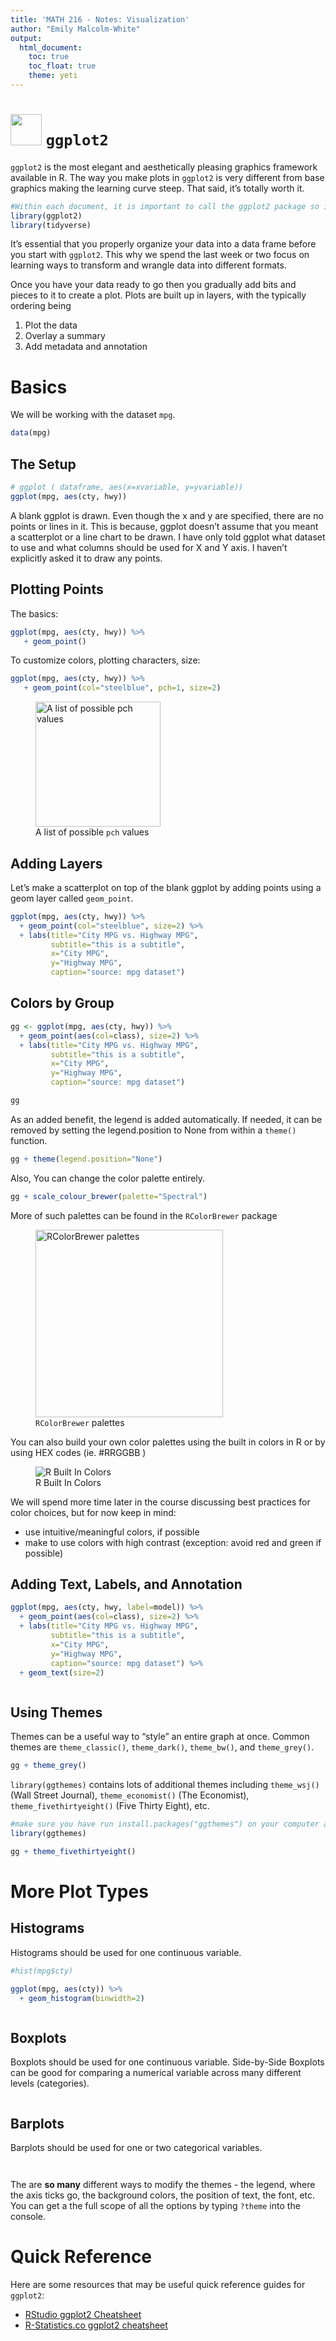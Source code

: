 ```yaml
---
title: 'MATH 216 - Notes: Visualization'
author: "Emily Malcolm-White"
output: 
  html_document:
    toc: true
    toc_float: true
    theme: yeti
---
```


# ![](https://github.com/rstudio/hex-stickers/blob/master/PNG/ggplot2.png?raw=true){width=50px} `ggplot2`

`ggplot2` is the most elegant and aesthetically pleasing graphics framework available in R. The way you make plots in `ggplot2` is very different from base graphics making the learning curve steep. That said, it's totally worth it. 

```r
#Within each document, it is important to call the ggplot2 package so it knows you will be using functions/data/etc from inside that package
library(ggplot2)
library(tidyverse)
```

It’s essential that you properly organize your data into a data frame before you start with `ggplot2`. This why we spend the last week or two focus on learning ways to transform and wrangle data into different formats. 

Once you have your data ready to go then you gradually add bits and pieces to it to create a plot. Plots are built up in layers, with the typically ordering being  

1. Plot the data
2. Overlay a summary
3. Add metadata and annotation

# Basics

We will be working with the dataset `mpg`. 

```r
data(mpg)
```



## The Setup

```r
# ggplot ( dataframe, aes(x=xvariable, y=yvariable))
ggplot(mpg, aes(cty, hwy))

```

A blank ggplot is drawn. Even though the x and y are specified, there are no points or lines in it. This is because, ggplot doesn’t assume that you meant a scatterplot or a line chart to be drawn. I have only told ggplot what dataset to use and what columns should be used for X and Y axis. I haven’t explicitly asked it to draw any points.


## Plotting Points

The basics: 
```r
ggplot(mpg, aes(cty, hwy)) %>% 
   + geom_point()
```

To customize colors, plotting characters, size: 
```r
ggplot(mpg, aes(cty, hwy)) %>% 
   + geom_point(col="steelblue", pch=1, size=2)
```

![A list of possible `pch` values](https://4.bp.blogspot.com/-y8lc2d5wC5Y/V1MPvuoT4BI/AAAAAAAAY3g/G1i3OQx0nq8IZUUGw8qjraPFvYEh5IXaACLcB/s1600/Rplot01.png){width=200px}

## Adding Layers 

Let’s make a scatterplot on top of the blank ggplot by adding points using a geom layer called `geom_point`.

```r
ggplot(mpg, aes(cty, hwy)) %>% 
  + geom_point(col="steelblue", size=2) %>% 
  + labs(title="City MPG vs. Highway MPG", 
         subtitle="this is a subtitle", 
         x="City MPG", 
         y="Highway MPG", 
         caption="source: mpg dataset") 

```



## Colors by Group

```r
gg <- ggplot(mpg, aes(cty, hwy)) %>% 
  + geom_point(aes(col=class), size=2) %>% 
  + labs(title="City MPG vs. Highway MPG", 
         subtitle="this is a subtitle", 
         x="City MPG", 
         y="Highway MPG", 
         caption="source: mpg dataset") 

gg
```

As an added benefit, the legend is added automatically. If needed, it can be removed by setting the legend.position to None from within a `theme()` function.

```r
gg + theme(legend.position="None")
```


Also, You can change the color palette entirely.

```r
gg + scale_colour_brewer(palette="Spectral")

```

More of such palettes can be found in the `RColorBrewer` package

![`RColorBrewer` palettes](http://r-statistics.co/screenshots/color_palettes.png){width=300px}

You can also build your own color palettes using the built in colors in R or by using HEX codes (ie. #RRGGBB )

![R Built In Colors](http://sape.inf.usi.ch/sites/default/files/ggplot2-colour-names.png)

We will spend more time later in the course discussing best practices for color choices, but for now keep in mind: 

- use intuitive/meaningful colors, if possible
- make to use colors with high contrast (exception: avoid red and green if possible)

## Adding Text, Labels, and Annotation

```r
ggplot(mpg, aes(cty, hwy, label=model)) %>% 
  + geom_point(aes(col=class), size=2) %>% 
  + labs(title="City MPG vs. Highway MPG", 
         subtitle="this is a subtitle", 
         x="City MPG", 
         y="Highway MPG", 
         caption="source: mpg dataset") %>% 
  + geom_text(size=2)



```


## Using Themes

Themes can be a useful way to "style" an entire graph at once. Common themes are `theme_classic()`, `theme_dark()`, `theme_bw()`, and `theme_grey()`. 

```r
gg + theme_grey()
```

`library(ggthemes)` contains lots of additional themes including `theme_wsj()` (Wall Street Journal), `theme_economist()` (The Economist), `theme_fivethirtyeight()` (Five Thirty Eight), etc. 

```r
#make sure you have run install.packages("ggthemes") on your computer at some point
library(ggthemes)

gg + theme_fivethirtyeight()

```

# More Plot Types

## Histograms

Histograms should be used for one continuous variable. 

```r
#hist(mpg$cty)

ggplot(mpg, aes(cty)) %>% 
  + geom_histogram(binwidth=2)
```


```r
 
```


## Boxplots 

Boxplots should be used for one continuous variable. Side-by-Side Boxplots can be good for comparing a numerical variable across many different levels (categories). 

```r

```




## Barplots

Barplots should be used for one or two categorical variables. 

```r

```


```r
 
```

The are **so many** different ways to modify the themes -  the legend, where the axis ticks go, the background colors, the position of text, the font, etc. You can get a the full scope of all the options by typing `?theme` into the console. 


# Quick Reference

Here are some resources that may be useful quick reference guides for `ggplot2`: 

- [RStudio ggplot2 Cheatsheet](https://rstudio.com/wp-content/uploads/2015/03/ggplot2-cheatsheet.pdf)
- [R-Statistics.co ggplot2 cheatsheet](http://r-statistics.co/ggplot2-cheatsheet.html)